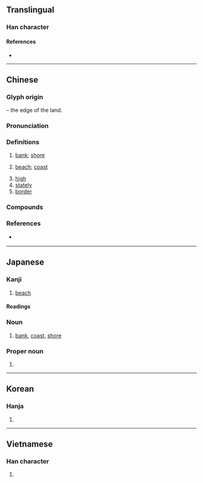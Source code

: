 {{also|㟁|𡶜|崖}}
{{character info/new}}
==Translingual==

===Han character===
{{Han char|rn=46|rad=山|as=05|sn=8|four=22241|canj=UMMJ|ids=⿱山厈}}

====References====
* {{Han ref|kx=0310.030|dkj=08009|dj=0610.070|hdz=10766.040|uh=5CB8|ud=23736|bh=A9A4|bd=43428}}

----

==Chinese==
{{zh-forms}}

===Glyph origin===
{{Han etym}}
{{Han compound|屵|t1=cliff|干|ls=psc|c1=s|c2=p}} – the edge of the land.

===Pronunciation===
{{zh-pron
|m=àn
|m-s=
|c=ngon6
|c-t=
|g=
|h=pfs=ngan
|j=
|mb=
|md=
|mn=hōaⁿ/gān
|mn_note=hōaⁿ - vernacular; gān - literary
|mn-t=ngai6
|w=
|x=
|mc=y
|oc=y
|ma=
|cat=n,a
}}

===Definitions===
{{zh-hanzi}}

# [[bank]]; [[shore]]
#: {{zh-l|兩岸}}
# [[beach]]; [[coast]]
#: {{zh-l|海岸}}
# [[high]]
# [[stately]]
# [[border]]

===Compounds===
{{zh-der|傲岸|免稅口岸|夾岸|岸然道貌|不立崖岸|北海岸|兩岸|岸幘|岸然|口岸|南岸|崖岸|偉岸|岸獄|岸標|崖岸自高|岩岸|上岸|對岸|到岸價格|岸邊|岸忽|堤岸|回頭是岸|彼岸|孤峰絕岸|原生海岸|凸岸|東海岸|海岸線|東岸|瑰岸|海岸平原|登岸|沿岸貿易|沿岸流|海岸流|此岸|攏岸|法岸|海峽兩岸|河岸|海岸山脈|海岸防線|海岸|泊岸|沙岸|沿岸|高岸深谷|隔岸開火|誕登道岸|魁岸|駁岸|道貌岸然|立崖岸|驚濤拍岸|靠岸|隔岸|黃金海岸|高岸|站乾岸兒|通商口岸|象牙海岸|起岸|隔岸觀火|江岸}}

===References===
* {{qualifier|Min Nan}} {{thcwd|3830}}

{{zh-cat|Elementary}}

----

==Japanese==

===Kanji===
{{ja-kanji|grade=3|rs=山05}}

# [[beach]]

====Readings====
{{ja-readings
|goon=がん
|kanon=がん
|kun=きし-
}}

===Noun===
{{ja-kanjitab|きし|yomi=k}}
{{ja-noun|きし}}

# [[bank]], [[coast]], [[shore]]

===Proper noun===
{{ja-pos|きし|proper}}

# {{surname|lang=ja|sort=きし}}

----

==Korean==

===Hanja===
{{ko-hanja|hangeul=안|rv=an|mr=an|y=an}}

# {{defn|lang=ko|sort=山05}}

----

==Vietnamese==

===Han character===
{{vi-hantu|[[ngàn]], [[ngan]], [[ngạn]]|rs=山05}}

# {{defn|lang=vi|sort=山05}}